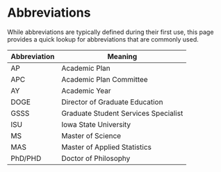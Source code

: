 # Abbreviations

While abbreviations are typically defined during their first use,
this page provides a quick lookup for abbreviations that are commonly used.

|Abbreviation|Meaning                             |
|------------|------------------------------------|
|AP          |Academic Plan                       |
|APC         |Academic Plan Committee             |
|AY          |Academic Year                       |
|DOGE        |Director of Graduate Education      |
|GSSS        |Graduate Student Services Specialist|
|ISU         |Iowa State University               |
|MS          |Master of Science                   |
|MAS         |Master of Applied Statistics        |
|PhD/PHD     |Doctor of Philosophy                |